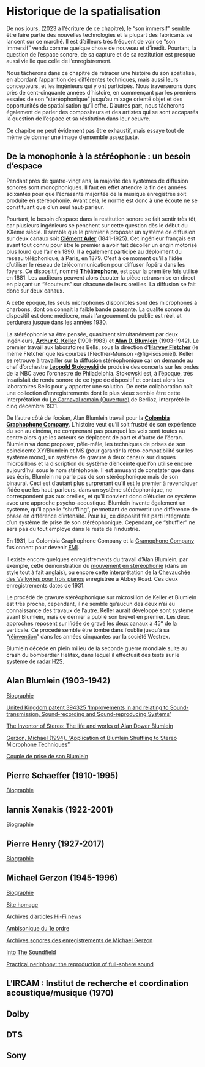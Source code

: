 # Historique de la spatialisation {#sec-hist-spat}

De nos jours, (2023 à l'écriture de ce chapitre), le "son immersif" semble être faire partie des nouvelles technologies et la plupart des fabricants se lancent sur ce marché. Il est d'ailleurs très fréquent de voir ce "son immersif" vendu comme quelque chose de nouveau et d'inédit. Pourtant, la question de l'espace sonore, de sa capture et de sa restitution est presque aussi vieille que celle de l'enregistrement.

Nous tâcherons dans ce chapitre de retracer une histoire du son spatialisé, en abordant l'apparition des différentes techniques, mais aussi leurs concepteurs, et les ingénieurs qui y ont participés. Nous traverserons donc près de cent-cinquante années d'histoire, en commençant par les premiers essaies de son "stéréophonique" jusqu'au mixage orienté objet et des opportunités de spatialisation qu'il offre. D'autres part, nous tâcherons également de parler des compositeurs et des artistes qui se sont accaparés la question de l'espace et sa réstitution dans leur oeuvre.

Ce chapitre ne peut évidement pas être exhaustif, mais essaye tout de même de donner une image d'ensemble assez juste.

<!-- 

[Histoire de l'enregistrement sonore](https://www.aes.org/e-lib/browse.cfm?elib=16983)

[History of Spatial Coding](https://www.aes.org/e-lib/browse.cfm?elib=12218)

[Son Stéréophonique](https://fr.wikipedia.org/wiki/Son_stéréophonique)

[Binaural history Pt.1](https://www.linkedin.com/pulse/history-binaural-audio-part-1-anthony-mattana)

[Binaural history Pt.2](https://www.linkedin.com/pulse/history-binaural-audio-part-ii-resurgence-1940-2000-anthony-mattana)

 -->

## De la monophonie à la stéréophonie : un besoin d'espace

Pendant près de quatre-vingt ans, la majorité des systèmes de diffusion sonores sont monophoniques. Il faut en effet attendre la fin des années soixantes pour que l'écrasante majoritée de la musique enregistrée soit produite en stéréophonie. Avant cela, le norme est donc à une écoute ne se constituant que d'un seul haut-parleur.

Pourtant, le besoin d'espace dans la restitution sonore se fait sentir très tôt, car plusieurs ingénieurs se penchent sur cette question dès le début du XXème siècle. Il semble que le premier à proposer un système de diffusion sur deux canaux soit **[Clément Ader](https://fr.wikipedia.org/wiki/Clément_Ader)** (1841-1925). Cet ingénieur français est avant tout connu pour être le premier à avoir fait décoller un engin motorisé plus lourd que l'air en 1890. Il a également participé au déploiment du réseau téléphonique, à Paris, en 1879. C'est à ce moment qu'il a l'idée d'utiliser le réseau de télécommunication pour diffuser l'opéra dans les foyers. Ce dispositif, nommé **[Théâtrophone](https://fr.wikipedia.org/wiki/Théâtrophone)**, est pour la première fois utilisé en 1881. Les auditeurs peuvent alors écouter la pièce retransmise en direct en plaçant un "écouteurs" sur chacune de leurs oreilles. La diffusion se fait donc sur deux canaux.

A cette époque, les seuls microphones disponibles sont des microphones à charbons, dont on connait la faible bande passante. La qualité sonore du dispositif est donc médiocre, mais l'angouement du public est réel, et perdurera jusque dans les années 1930.

La stéréophonie va être pensée, quasiment simultanément par deux ingénieurs, **[Arthur C. Keller](https://en.wikipedia.org/wiki/Arthur_C._Keller)** (1901-1983) et **[Alan D. Blumlein](https://en.wikipedia.org/wiki/Alan_Blumlein)** (1903-1942). Le premier travail aux laboratoires Bells, sous la direction d'**[Harvey Fletcher](http://www.byhigh.org/History/Fletcher/DrHarvey.html)** (le même Fletcher que les courbes [Flecther-Munson -@fig-isosonie]). Keller se retrouve à travailler sur la diffusion stéréophonique car on demande au chef d'orchestre **[Leopold Stokowski](https://en.wikipedia.org/wiki/Leopold_Stokowski)** de produire des concerts sur les ondes de la NBC avec l'orchestre de Philadelphia. Stokowski est, à l'époque, très insatisfait de rendu sonore de ce type de dispositif et contact alors les laboratoires Bells pour y apporter une solution. De cette collaboration naît une collection d'enregistrements dont le plus vieux semble être cette interprétation du [Le Carnaval romain (Ouverture)](https://www.stokowski.org/sitebuilderfiles/311201_Roman_Carnival_MA.mp3) de Berlioz, interprété le cinq décembre 1931.

De l'autre côté de l'océan, Alan Blumlein travail pour la **[Colombia Graphophone Company](https://en.wikipedia.org/wiki/Columbia_Graphophone_Company)**. L'histoire veut qu'il soit frustré de son expérience du son au cinéma, ne comprenant pas pourquoi les voix sont toutes au centre alors que les acteurs se déplacent de part et d'autre de l'écran. Blumlein va donc proposer, pêle-mêle, les techniques de prises de son coincidente XY/Blumlein et MS (pour garantir la rétro-compatibilité sur les système mono), un système de gravure à deux canaux sur disques microsillons et la discription du système d'enceinte que l'on utilise encore aujourd'hui sous le nom stéréphonie. Il est amusant de constater que dans ses écris, Blumlein ne parle pas de son stéréophonique mais de son binaural. Ceci est d'autant plus surprenant qu'il est le premier à revendiquer l'idée que les haut-parleurs, dans un système stéréophonique, ne correspondent pas aux oreilles, et qu'il convient donc d'étudier ce système avec une approche psycho-acoustique. Blumlein invente également un système, qu'il appelle "shuffling", permettant de convertir une différence de phase en différence d'intensité. Pour lui, ce dispositif fait parti intégrante d'un système de prise de son stéréophonique. Cependant, ce "shuffler" ne sera pas du tout employé dans le reste de l'industrie.

:::{.callout-note}

En 1931, La Colombia Graphophone Company et la [Gramophone Company](https://en.wikipedia.org/wiki/Gramophone_Company) fusionnent pour devenir [EMI](https://en.wikipedia.org/wiki/EMI).

:::

Il existe encore quelques enregistrements du travail d'Alan Blumlein, par exemple, cette démonstration du [mouvement en stéréophonie](https://www.youtube.com/watch?v=rqaMiDqE6QQ) (dans un style tout à fait anglais), ou encore cette interprétation de la [Chevauchée des Valkyries pour trois pianos](https://www.youtube.com/watch?v=gfWuIEgGUJk) enregistrée à Abbey Road. Ces deux enregistrements dates de 1931.

:::{.callout-note}

Le procédé de gravure stéréophonique sur microsillon de Keller et Blumlein est très proche, cependant, il ne semble qu'aucun des deux n'ai eu connaissance des travaux de l'autre. Keller aurait développé sont système avant Blumlein, mais ce dernier a publié son brevet en premier. Les deux approches reposent sur l'idée de gravé les deux canaux à 45° de la verticale. Ce procédé semble être tombé dans l'oublie jusqu'à sa "[réinvention](https://ieeexplore.ieee.org/document/4065276)" dans les années cinquantes par la société Westrex.

:::

Blumlein décède en plein milieu de la seconde guerre mondiale suite au crash du bombardier Helifax, dans lequel il effectuait des tests sur le système de [radar H2S](https://en.wikipedia.org/wiki/H2S_radar).

<!-- [Archives EMI Blumlein](https://www.emiarchivetrust.org/alan-blumlein-and-the-invention-of-stereo/) -->

<!-- [Stereophonie 1931-1932](https://www.stokowski.org/Harvey_Fletcher_and_Bell_Labs_Stereo.htm) -->

## Alan Blumlein (1903-1942)

[Biographie](https://en.wikipedia.org/wiki/Alan_Blumlein)

[United Kingdom patent 394325 'Improvements in and relating to Sound-transmission, Sound-recording and Sound-reproducing Systems'](https://en.wikipedia.org/wiki/United_Kingdom_patent_394325)

[The Inventor of Stereo: The life and works of Alan Dower Blumlein](https://books.google.fr/books?id=bkl5AgAAQBAJ&printsec=frontcover&hl=fr&source=gbs_ge_summary_r&cad=0#v=onepage&q&f=false)

[Gerzon, Michael (1994). "Application of Blumlein Shuffling to Stereo Microphone Techniques"](http://decoy.iki.fi/dsound/ambisonic/motherlode/data/6939.pdf)

[Couple de prise de son Blumlein](https://en.wikipedia.org/wiki/Blumlein_pair)

## Pierre Schaeffer (1910-1995)

[Biographie](https://fr.wikipedia.org/wiki/Pierre_Schaeffer)

## Iannis Xenakis (1922-2001)

[Biographie](https://fr.wikipedia.org/wiki/Iannis_Xenakis)

## Pierre Henry (1927-2017)

[Biographie](https://fr.wikipedia.org/wiki/Pierre_Henry)

## Michael Gerzon (1945-1996)

[Biographie](https://en.wikipedia.org/wiki/Michael_Gerzon)

[Site homage](https://www.michaelgerzonphotos.org.uk)

[Archives d'articles Hi-Fi news](http://www.audiosignal.co.uk/Gerzon%20archive.html)

[Ambisonique du 1e ordre](https://en.wikipedia.org/wiki/Ambisonics)

[Archives sonores des enregistrements de Michael Gerzon](https://econtact.ca/10_x/archive_britishlibrary.html#gerzon)

[Into The Soundfield](https://intothesoundfield.music.ox.ac.uk/michael-gerzon-story)

[Practical periphony: the reproduction of full-sphere sound](https://intothesoundfield.music.ox.ac.uk/sites/default/files/intothesoundfield/documents/media/practical_periphony_the_reproduction_of_full_sphere_sound_michael_gerzon_draft_for_aes_london_feb_1980.pdf)

## L'IRCAM : Institut de recherche et coordination acoustique/musique (1970)


## Dolby


## DTS


## Sony

<!-- 

http://www.widescreenmuseum.com/sound/fantasound1.htm

 -->

<!-- 

Source : https://www.informit.com/articles/article.aspx?p=337317

You might think that surround sound is a relatively new development. But the concept of having a soundtrack surrounding the listener starts well before today's home theater era—in fact, it dates all the way back to the 1940s!

Surround Sound in the Movies
Surround sound started as a way to immerse movie-going audiences in the film they were watching. From the very beginning, the movies have driven the development of surround sound technology.

The 1940s: Fantasia
In many ways, Walt Disney can be considered the inventor of surround sound. When the groundbreaking movie Fantasia was still in development, Disney met with conductor Leopold Stokowski to discuss the film's classical music score. Stokowski suggested that Disney contact the engineers at Bell Labs, who were working on a nascent multiple-microphone stereo recording technology. Intrigued by the technology, Disney thought it would be wonderful if, during the movie's "Flight of the Bumblebee" segment, the musical sound of the bumblebee could be heard flying all around the audience, not just in front of them.

Disney put his engineers to work on the challenge, with the result that Fantasia, released in 1941, became the very first film to incorporate surround sound. Disney employed the proprietary Fantasound technology to create a surround sound field with left front, center front, right front, left rear, and right rear channels. The main soundtrack incorporated only the front three channels; the two rear channels were recorded on a separate reel of film, and "steered in" separately when needed.

Unfortunately, the additional equipment necessary to reproduce Fantasound was too costly to roll out on a widespread basis. Only two Fantasound systems were sold to theaters: New York's Broadway Theater and the Carthay Circle Theater in Los Angeles. These installations cost $85,000 apiece and included 54 speakers placed throughout the auditorium. Disney also produced two scaled-back road show versions of the Fantasound system, at $45,000 each, although these traveling versions didn't include the surround speakers.

The 1950s: Multiple-Channel Stereo
The Fantasound system proved too complex and too costly for other studios to adopt. It took another decade for Hollywood to embrace a more affordable multiple-channel sound technology—which it did in conjunction with the birth of the new widescreen film formats, in particular Cinerama and CinemaScope.

The new wider-screen formats needed multiple channels to fill the entire front field of the movie screen. The solution was a wall of sound, employing four to six audio channels for a widescreen stereo effect. Among the earliest multiple-channel movies were 1952's This is Cinerama (with seven-channel surround sound) and 1953's The Robe (in Cinemascope, with four-channel sound).

Prior to this point, one sound channel was optically encoded onto a strip of film, the same way the picture itself was recorded. To fit more sound tracks onto a strip of film, multiple tracks were encoded magnetically. A film frame has room for up to six of these magnetic audio tracks. Several of the early widescreen formats added a surround sound channel to this standard stereo setup. In a standard four-channel setup, the tracks are assigned to left, center, right, and surround. The mono surround channel was fed to multiple speakers along the sides and rear of the theater. The surround channel was typically used for ambient background noise or other sound effects, thus inspiring the name "effects channel."

Unfortunately, the cost of these technologies proved prohibitive, and theatrical surround sound died out by the end of the 1950s.

The 1970s: Dolby Stereo
True surround sound made a comeback in the 1970s with the introduction of Dolby Stereo. In spite of its name, this was an optical four-channel technology, introduced in 1976 by Dolby Laboratories.

Instead of using magnetic audio tracks, which tended to be of lower fidelity, Dolby reverted back to the earlier—and superior—optical recording technology. It also added noise-reduction technology for clearer playback.

The big boost for surround sound was the release of a single movie—1977's Star Wars, with its swooping rear-channel effects. The success of Star Wars inspired theater owners to upgrade their sound equipment to the Dolby Stereo standard, and led to other producers and studios embracing the surround sound format.

The 1980s: Dolby SR and THX
Throughout the 1980s, more and more movies employed the Dolby Stereo surround sound system. In 1983, Lucasfilm introduced THX certification (named after George Lucas' first film, THX 1138), a set of technical standards designed to ensure a high-quality playback of film soundtracks in specially equipped movie theaters. In 1987, Dolby introduced Dolby SR, an optical four-channel system that offered wider dynamic range and a broader frequency response than the previous Dolby Stereo system.

The 1990s: Dolby Digital Surround, DTS, SDDS, and EX
Cinema surround sound became digital in 1992 with the introduction of Dolby Digital Surround (originally known as Dolby AC-3, short for audio coding 3). This system still encodes the audio information on a film's optical tracks, but in digital format instead of in analog fashion. Dolby Digital also introduced more channels—a 5.1 configuration with left front, center front, right front, left surround, right surround, and a separate low frequency effects (LFE) channel for deep bass.

In 1993, the Digital Theater Systems company introduced the competing DTS surround sound technology. Like Dolby Digital, DTS is a digital 5.1-channel system. Unlike Dolby Digital, however, DTS records the audio channels on CD, which on playback is synchronized to the film's time code. The first DTS movie was 1993's Jurassic Park.

A third company entered the surround-sound fray in 1993. Developed by Sony, the Sony Dynamic Digital Sound (SDDS) technology is an optical system like Dolby Digital, but with 7.1 channels arranged in a unique pattern—five front channels (left, left center, center, right center, right), left and right surrounds, and the low frequency effects (subwoofer) channel. This multiple-front speaker system purportedly produces better dialogue imaging; the first SDDS film was 1993's The Last Action Hero.

In 1999, Dolby introduced yet another new surround sound technology, Dolby Digital Surround EX. This 6.1-channel optical system adds a rear surround channel to the previous left and right surrounds. The first EX movie was Star Wars: Episode One—The Phantom Menace.











Surround Sound at Home
In the home, multiple-channel sound had its origins with the reproduction of music in stereo. Multiple-channel technology only recently expanded to accommodate surround sound movie soundtracks.

Early Multiple-Channel Experiments
For decades, music recording and reproduction was monophonic. However, there was a real desire for a multiple-channel system to more accurately represent the live musical experience. Initial industry experiments with stereo recording took place in the early 1930s. These early experiments employed an "infinite" number of microphones deployed in a type of curtain in front of the recording musicians, and an equal number of speakers used to reproduce the sound. Later, engineers discovered that they could use phantom imaging to reproduce the stereo soundstage with just two speakers.

The 1950s and 1960s: Stereophonic Sound
Practical multiple-channel recording came into being in the 1950s with the introduction of the two-channel stereophonic system. The first commercial two-channel stereo LP was released in 1958, and by the early 1960s stereo recordings became the norm. Stereo reproduction over the airwaves began in 1961, when the first stereo FM radio broadcast took place.

Early 1970s: Quadraphonic Sound
The desire to reproduce a 360-degree sound field led to the development of four-channel, or quadraphonic, recording. Quadraphonic sound officially debuted in 1969 with the release of the first consumer-level four-channel reel-to-reel tape deck. Soon the quadraphonic process was being applied to both eight-track tapes and vinyl records.

By the early 1970s multiple quadraphonic technologies were competing in the marketplace. JVC's CD-4 system, introduced in 1971 for vinyl records, employed four discrete channels of audio information—front left, front right, rear left, and rear right. The SQ and QS systems, introduced in 1972 by CBS and Sansui, respectively, were both matrix technologies for vinyl records, in which the rear channel information was matrixed into the two front channels and then separated out by a surround decoder. And RCA's Quad-8 format, introduced in 1970, was a discrete format designed specifically for eight-track tape players.

Unfortunately, the confusion generated by these competing technologies, along with the high cost of four-channel amplifiers and additional rear speakers, led to the abandonment of quadraphonic sound by the end of the decade.

Late 1970s: Stereo Video
Even though stereo audio recordings and broadcasts had been around since the late 1950s, it took until the late 1970s for stereo sound to be applied to video recordings and broadcasts. The first two-channel stereo videocassette was released in 1978, and the first stereo television broadcasts occurred in 1986.

The 1980s: Dolby Surround and Dolby Pro Logic
True surround sound came to the home in 1982, with the introduction of Dolby Surround technology. Dolby Surround was designed to reproduce the cinema's Dolby Stereo surround soundtracks in a home environment. The Dolby Surround technology consisted of three channels—left, right, and a single surround channel, which was matrixed in with the front two channels. (This single surround channel was frequently sent to two rear speakers, resulting in a four-speaker system.)

Dolby Surround got an upgrade in 1987, when the Dolby Pro Logic system was introduced. Dolby Pro Logic is a four-channel version of the early three-channel Dolby Surround technology, with a separate center channel, primarily used for dialogue. To this day, Dolby Pro Logic is the surround sound standard for prerecorded VHS videotapes.

The 1990s: Dolby Digital and DTS
Home surround sound went digital in 1995 with the introduction of the first Dolby Digital laserdisc. Like the cinema version, home Dolby Digital is a 5.1-channel system, with left front, center front, right front, left surround, and right surround, along with a separate LFE or subwoofer channel. The first Dolby Digital DVD was released in 1997; Dolby Digital is also the official sound format for high-definition television broadcasts.

The competing DTS system was released in a home version in 1996. DTS works similarly to Dolby Digital, but with higher data rates, which often results in slightly better sound quality. However, DTS is an optional format for the home theater environment, and is not included on many DVDs; there are many more DVDs with Dolby Digital soundtracks than with DTS soundtracks.

2000 and Beyond: More Channels, More Options
The new millennium brought significant enhancements to all the major home surround-sound technologies. Dolby Laboratories introduced the concept of rear channels to the mix, placed behind the listener to supplement the normal side-firing surround speakers. The new system, Dolby Digital EX, is available with either single (6.1) or right and left (7.1) rear channels. The new rear channels are matrixed into the original channels, and then subtracted out via a surround decoder.

DTS also embraced the separate surround and rear channel concept with DTS-ES. This is a 6.1/7.1-channel system with matrixed rear channels. However, DTS upped the ante with DTS-ES Discrete, which uses a discrete rear surround channel for better channel separation.

Finally, the aging matrix-surround approach got a boost with Dolby Pro Logic II. This new technology is designed to simulate a surround sound field from two-channel sources; you use it to listen to stereo soundtracks in a surround sound system. (Dolby Pro Logic IIx is an enhanced version designed for 7.1-channel systems.)

Going forward, it's likely that new developments will focus on adding even more channels to the surround mix (possibly wide left and wide right front channels, as well as additional side channels) to more accurately reproduce a true 360-degree sound field.


 -->